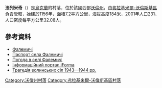 {{coord|50|48|12|N|24|22|7|E|scale:30000|display=title}}

'''法列米奇'''（{{lang-uk|Фалемичі}}）是[[烏克蘭|烏克蘭]]的村落，位於該國西部[[沃倫州|沃倫州]]，由[[弗拉基米爾-沃倫斯基區|弗拉基米爾-沃倫斯基區]]負責管轄，始建於1156年，面積7.2平方公里，海拔高度184米，2001年人口231，人口密度每平方公里32.08人。

==參考資料==
* [http://gska2.rada.gov.ua/pls/z7502/A005?rdat1=21.03.2008&rf7571=4699 Фалемичі]{{dead link|date=2018年3月 |bot=InternetArchiveBot |fix-attempted=yes }}
* [https://web.archive.org/web/20140313010816/http://www.vvadm.gov.ua/ukr/miscevi%20rady/zumne.html Паспорт села Фалемичі]
* [http://weather.in.ua/volynskaja/27026 Погода в селі Фалемичі] {{Wayback|url=http://weather.in.ua/volynskaja/27026 |date=20120531161355 }}
* [https://web.archive.org/web/20100125080655/http://old.iforma.com.ua/classifiers/uk/koatuu Інформаційний портал iForma]
* [https://web.archive.org/web/20150924080236/http://www.poshuk-lviv.org.ua/book_caruk/67-74.htm#falemychi#falemychi Трагедія волинських сіл 1943—1944 рр.]

[[Category:沃倫州村落|Category:沃倫州村落]]
[[Category:弗拉基米爾-沃倫斯基區村落|Category:弗拉基米爾-沃倫斯基區村落]]


{{Volyn-geo-stub}}